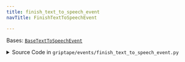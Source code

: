 ```yaml
---
title: finish_text_to_speech_event
navTitle: FinishTextToSpeechEvent

---
```


<span id="griptape.events.finish_text_to_speech_event.FinishTextToSpeechEvent"></span>

Bases:
 [`BaseTextToSpeechEvent`](base_text_to_speech_event.mdx#griptape.events.base_text_to_speech_event.BaseTextToSpeechEvent "BaseTextToSpeechEvent (griptape.events.base_text_to_speech_event.BaseTextToSpeechEvent)")

<details><summary>Source Code in <code>griptape&#47;events&#47;finish_text_to_speech_event.py</code></summary>

```python
@define
class FinishTextToSpeechEvent(BaseTextToSpeechEvent): ...
```

</details>
